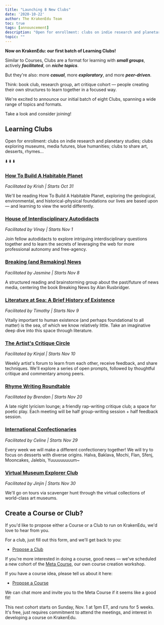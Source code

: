 ```yaml
---
title: "Launching 8 New Clubs"
date: '2020-10-22'
author: The KrakenEdu Team
toc: true
tags: [announcement]
description: "Open for enrollment: clubs on indie research and planetary studies; clubs exploring museums, media futures, blue humanities; clubs to share art, desserts, rhymes…"
topic: ""
---
```



**Now on KrakenEdu: our first batch of Learning Clubs!**

Similar to Courses, Clubs are a format for learning with ***small groups***, actively ***facilitated***, on ***niche topics***.

But they're also: more ***casual***, more ***exploratory***, and more ***peer-driven***. 

Think: book club, research group, art critique cohort — people creating their own structures to learn together in a focused way.

We're excited to announce our initial batch of eight Clubs, spanning a wide range of topics and formats. 

Take a look and consider joining!


## Learning Clubs

Open for enrollment: clubs on indie research and planetary studies; clubs exploring museums, media futures, blue humanities; clubs to share art, desserts, rhymes…

⬇️ ⬇️ ⬇️ 

### [How To Build A Habitable Planet](https://krakenedu.com/courses/book-club-on-how-to-build-a-habitable-planet/44/cohorts/37)

*Facilitated by Krish | Starts Oct 31*

We'll be reading How To Build A Habitable Planet, exploring the geological, environmental, and historical-physical foundations our lives are based upon — and learning to view the world differently.


### [House of Interdisciplinary Autodidacts](https://krakenedu.com/courses/house-of-interdisciplinary-autodidacts/42/cohorts/35)

*Facilitated by Vinay | Starts Nov 1*

Join fellow autodidacts to explore intriguing interdisciplinary questions together and to learn the secrets of leveraging the web for more professional autonomy and free-agency.


### [Breaking (and Remaking) News](https://krakenedu.com/courses/breaking-and-remaking-news/41/cohorts/41)

*Facilitated by Jasmine | Starts Nov 8*

A structured reading and brainstorming group about the past/future of news media, centering the book Breaking News by Alan Rusbridger.


### [Literature at Sea: A Brief History of Existence](https://krakenedu.com/courses/literature-at-sea-a-brief-history-of-existence/39/cohorts/34)

*Facilitated by Timothy | Starts Nov 9*

Vitally important to human existence (and perhaps foundational to all matter) is the sea, of which we know relatively little. Take an imaginative deep dive into this space through literature.


### [The Artist's Critique Circle](https://krakenedu.com/courses/the-artists-critique-circle/45/cohorts/36)

*Facilitated by Kinjal | Starts Nov 10*

Weekly artist's forum to learn from each other, receive feedback, and share techniques. We'll explore a series of open prompts, followed by thoughtful critique and commentary among peers.


### [Rhyme Writing Roundtable](https://krakenedu.com/courses/rhyme-writing-roundtable/36/cohorts/30)

*Facilitated by Brendan | Starts Nov 20*

A late night lyricism lounge; a friendly rap-writing critique club; a space for poetic play. Each meeting will be half group-writing session + half feedback session.


### [International Confectionaries](https://krakenedu.com/courses/international-confectionaries/43/cohorts/33)

*Facilitated by Celine | Starts Nov 29*

Every week we will make a different confectionery together! We will try to focus on desserts with diverse origins. Halva, Baklava, Mochi, Flan, Sfenj, Mooncakes, Jalebis, Yuuuuuuuuum~


### [Virtual Museum Explorer Club](https://krakenedu.com/courses/virtual-museum-explorer-club/38/cohorts/31)

*Facilitated by Jinjin | Starts Nov 30*

We'll go on tours via scavenger hunt through the virtual collections of world-class art museums.


## Create a Course or Club?

If you'd like to propose either a Course or a Club to run on KrakenEdu, we'd love to hear from you.

For a club, just fill out this form, and we'll get back to you:

- [Propose a Club](https://krakenedu.com/forms/propose-club)

If you're more interested in doing a course, good news — we've scheduled a new cohort of the [Meta Course](https://krakenedu.com/courses/the-meta-course/1), our own course creation workshop.

If you have a course idea, please tell us about it here:

- [Propose a Course](https://krakenedu.com/forms/propose-course)

We can chat more and invite you to the Meta Course if it seems like a good fit!

This next cohort starts on Sunday, Nov. 1 at 1pm ET, and runs for 5 weeks. It's free, just requires commitment to attend the meetings, and interest in developing a course on KrakenEdu.